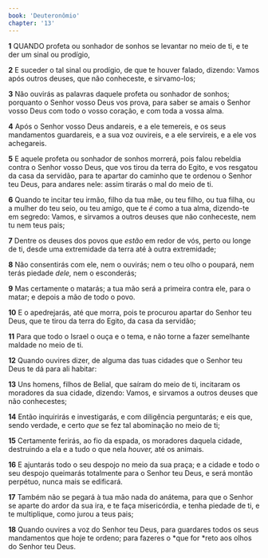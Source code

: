 ```yaml
---
book: 'Deuteronômio'
chapter: '13'
---
```


**1** QUANDO profeta ou sonhador de sonhos se levantar no meio de ti, e te der um sinal ou prodígio,

**2** E suceder o tal sinal ou prodígio, de que te houver falado, dizendo: Vamos após outros deuses, que não conheceste, e sirvamo-los;

**3** Não ouvirás as palavras daquele profeta ou sonhador de sonhos; porquanto o Senhor vosso Deus vos prova, para saber se amais o Senhor vosso Deus com todo o vosso coração, e com toda a vossa alma.

**4** Após o Senhor vosso Deus andareis, e a ele temereis, e os seus mandamentos guardareis, e a sua voz ouvireis, e a ele servireis, e a ele vos achegareis.

**5** E aquele profeta ou sonhador de sonhos morrerá, pois falou rebeldia contra o Senhor vosso Deus, que vos tirou da terra do Egito, e vos resgatou da casa da servidão, para te apartar do caminho que te ordenou o Senhor teu Deus, para andares nele: assim tirarás o mal do meio de ti.

**6** Quando te incitar teu irmão, filho da tua mãe, ou teu filho, ou tua filha, ou a mulher do teu seio, ou teu amigo, que te _é_ como a tua alma, dizendo-te em segredo: Vamos, e sirvamos a outros deuses que não conheceste, nem tu nem teus pais;

**7** Dentre os deuses dos povos que _estão_ em redor de vós, perto ou longe de ti, desde uma extremidade da terra até à outra extremidade;

**8** Não consentirás com ele, nem o ouvirás; nem o teu olho o poupará, nem terás piedade _dele,_ nem o esconderás;

**9** Mas certamente o matarás; a tua mão será a primeira contra ele, para o matar; e depois a mão de todo o povo.

**10** E o apedrejarás, até que morra, pois te procurou apartar do Senhor teu Deus, que te tirou da terra do Egito, da casa da servidão;

**11** Para que todo o Israel o ouça e o tema, e não torne a fazer semelhante maldade no meio de ti.

**12** Quando ouvires dizer, de alguma das tuas cidades que o Senhor teu Deus te dá para ali habitar:

**13** Uns homens, filhos de Belial, que saíram do meio de ti, incitaram os moradores da sua cidade, dizendo: Vamos, e sirvamos a outros deuses que não conhecestes;

**14** Então inquirirás e investigarás, e com diligência perguntarás; e eis que, sendo verdade, e certo _que_ se fez tal abominação no meio de ti;

**15** Certamente ferirás, ao fio da espada, os moradores daquela cidade, destruindo a ela e a tudo o que nela _houver,_ até os animais.

**16** E ajuntarás todo o seu despojo no meio da sua praça; e a cidade e todo o seu despojo queimarás totalmente para o Senhor teu Deus, e será montão perpétuo, nunca mais se edificará.

**17** Também não se pegará à tua mão nada do anátema, para que o Senhor se aparte do ardor da sua ira, e te faça misericórdia, e tenha piedade de ti, e te multiplique, como jurou a teus pais;

**18** Quando ouvires a voz do Senhor teu Deus, para guardares todos os seus mandamentos que hoje te ordeno; para fazeres o *que for *reto aos olhos do Senhor teu Deus.
